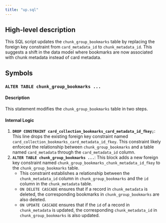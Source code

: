 ```yaml
---
title: "up.sql"
---
```


## High-level description
This SQL script updates the `chunk_group_bookmarks` table by replacing the foreign key constraint from `card_metadata_id` to `chunk_metadata_id`. This suggests a shift in the data model where bookmarks are now associated with chunk metadata instead of card metadata.

## Symbols

### `ALTER TABLE chunk_group_bookmarks ...`
#### Description
This statement modifies the `chunk_group_bookmarks` table in two steps.

#### Internal Logic
1. **`DROP CONSTRAINT card_collection_bookmarks_card_metadata_id_fkey;`**: This line drops the existing foreign key constraint named `card_collection_bookmarks_card_metadata_id_fkey`. This constraint likely enforced the relationship between `chunk_group_bookmarks` and a table named `card_metadata` through the `card_metadata_id` column.
2. **`ALTER TABLE chunk_group_bookmarks ...`**: This block adds a new foreign key constraint named `chunk_group_bookmarks_chunk_metadata_id_fkey` to the `chunk_group_bookmarks` table. 
    - This constraint establishes a relationship between the `chunk_metadata_id` column in `chunk_group_bookmarks` and the `id` column in the `chunk_metadata` table. 
    - `ON DELETE CASCADE` ensures that if a record in `chunk_metadata` is deleted, the corresponding bookmarks in `chunk_group_bookmarks` are also deleted.
    - `ON UPDATE CASCADE` ensures that if the `id` of a record in `chunk_metadata` is updated, the corresponding `chunk_metadata_id` in `chunk_group_bookmarks` is also updated. 
